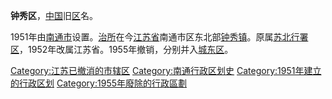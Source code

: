 '''钟秀区'''，[[中国|中国]]旧[[区|区]]名。

1951年由[[南通市|南通市]]设置。[[治所|治所]]在今[[江苏省|江苏省]]南通市区东北部[[钟秀镇|钟秀镇]]。原属[[苏北行署区|苏北行署区]]，1952年改属江苏省。1955年撤销，分别并入[[城东区_(南通市)|城东区]]。

{{中华人民共和国行政区划小作品}}
[[Category:江苏已撤消的市辖区|Category:江苏已撤消的市辖区]]
[[Category:南通行政区划史|Category:南通行政区划史]]
[[Category:1951年建立的行政区划|Category:1951年建立的行政区划]]
[[Category:1955年廢除的行政區劃|Category:1955年廢除的行政區劃]]